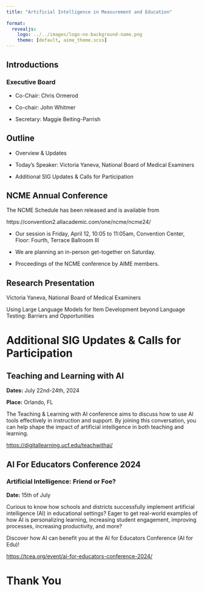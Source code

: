 ```yaml
---
title: "Artificial Intelligence in Measurement and Education"
 
format: 
  revealjs:
    logo: ../../images/logo-no-background-name.png
    theme: [default, aime_theme.scss]
---
```


## Introductions

### Executive Board

-   Co-Chair: Chris Ormerod

-   Co-chair: John Whitmer

-   Secretary: Maggie Beiting-Parrish

## Outline

-   Overview & Updates

-   Today's Speaker: Victoria Yaneva, National Board of Medical Examiners


-   Additional SIG Updates & Calls for Participation

## NCME Annual Conference

The NCME Schedule has been released and is available from

https://convention2.allacademic.com/one/ncme/ncme24/

-   Our session is Friday, April 12, 10:05 to 11:05am, Convention Center, Floor: Fourth, Terrace Ballroom III

-   We are planning an in-person get-together on Saturday.

-   Proceedings of the NCME conference by AIME members.

## Research Presentation

Victoria Yaneva, National Board of Medical Examiners

Using Large Language Models for Item Development beyond Language Testing: Barriers and Opportunities

# Additional SIG Updates & Calls for Participation

## Teaching and Learning with AI

**Dates:** July 22nd-24th, 2024

**Place:** Orlando, FL

The Teaching & Learning with AI conference aims to discuss how to use AI tools effectively in instruction and support. By joining this conversation, you can help shape the impact of artificial intelligence in both teaching and learning.

<https://digitallearning.ucf.edu/teachwithai/>


## AI For Educators Conference 2024

### Artificial Intelligence: Friend or Foe?

**Date:** 15th of July

Curious to know how schools and districts successfully implement artificial intelligence (AI) in educational settings? Eager to get real-world examples of how AI is personalizing learning, increasing student engagement, improving processes, increasing productivity, and more?

Discover how AI can benefit you at the AI for Educators Conference (AI for Edu)!

<https://tcea.org/event/ai-for-educators-conference-2024/>

# Thank You
